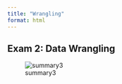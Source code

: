 ```yaml
---
title: "Wrangling"
format: html
---
```



## Exam 2: Data Wrangling {.unnumbered}
![summary3](wrangling_summary-1.png)

